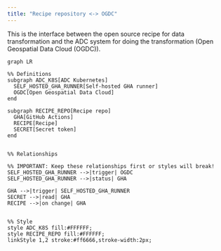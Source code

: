 ```yaml
---
title: "Recipe repository <-> OGDC"
---
```


This is the interface between the open source recipe for data transformation and the ADC
system for doing the transformation (Open Geospatial Data Cloud (OGDC)).


```mermaid
graph LR

%% Definitions
subgraph ADC_K8S[ADC Kubernetes]
  SELF_HOSTED_GHA_RUNNER[Self-hosted GHA runner]
  OGDC[Open Geospatial Data Cloud]
end

subgraph RECIPE_REPO[Recipe repo]
  GHA[GitHub Actions]
  RECIPE[Recipe]
  SECRET[Secret token]
end


%% Relationships

%% IMPORTANT: Keep these relationships first or styles will break!
SELF_HOSTED_GHA_RUNNER -->|trigger| OGDC
SELF_HOSTED_GHA_RUNNER -->|status| GHA

GHA -->|trigger| SELF_HOSTED_GHA_RUNNER
SECRET -->|read| GHA
RECIPE -->|on change| GHA


%% Style
style ADC_K8S fill:#FFFFFF;
style RECIPE_REPO fill:#FFFFFF;
linkStyle 1,2 stroke:#ff6666,stroke-width:2px;
```
